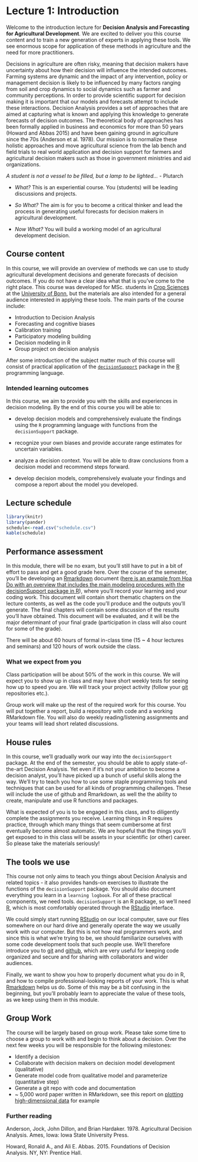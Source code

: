 # Lecture 1: Introduction {#introduction} 
<!-- use the {#introduction} syntax to create a label that can be referenced with [Introduction](#introduction) -->


Welcome to the introduction lecture for **Decision Analysis and Forecasting for Agricultural Development**. We are excited to deliver you this course content and to train a new generation of experts in applying these tools. We see enormous scope for application of these methods in agriculture and the need for more practitioners.  

Decisions in agriculture are often risky, meaning that decision makers have uncertainty about how their decision will influence the intended outcomes. Farming systems are dynamic and the impact of any intervention, policy or management decision is likely to be influenced by many factors ranging from soil and crop dynamics to social dynamics such as farmer and community perceptions. In order to provide scientific support for decision making it is important that our models and forecasts attempt to include these interactions. Decision Analysis provides a set of approaches that are aimed at capturing what is known and applying this knowledge to generate forecasts of decision outcomes. The theoretical body of approaches has been formally applied in business and economics for more than 50 years (Howard and Abbas 2015) and have been gaining ground in agriculture since the 70s (Anderson et al. 1978). Our mission is to normalize these holistic approaches and move agricultural science from the lab bench and field trials to real world application and decision support for farmers and agricultural decision makers such as those in government ministries and aid organizations.  

*A student is not a vessel to be filled, but a lamp to be lighted…* - Plutarch

-	*What?* This is an experiential course. You (students) will be leading discussions and projects. 

-	*So What?* The aim is for you to become a critical thinker and lead the process in generating useful forecasts for decision makers in agricultural development.

-	*Now What?* You will build a working model of an agricultural development decision.

## Course content

In this course, we will provide an overview of methods we can use to study agricultural development decisions and generate forecasts of decision outcomes. If you do not have a clear idea what that is you've come to the right place. This course was developed for MSc. students in [Crop Sciences](https://www.lf.uni-bonn.de/en/studying/master/npw) at the [University of Bonn](https://www.uni-bonn.de/startpage?set_language=en), but the materials are also intended for a general audience interested in applying these tools. The main parts of the course include:

- Introduction to Decision Analysis
- Forecasting and cognitive biases
- Calibration training
- Participatory modeling building
- Decision modeling in R
- Group project on decision analysis

After some introduction of the subject matter much of this course will consist of practical application of the [`decisionSupport`](https://cran.r-project.org/web/packages/decisionSupport/index.html) package in the [R](https://www.r-project.org/) programming language. 

### Intended learning outcomes

In this course, we aim to provide you with the skills and experiences in decision modeling. By the end of this course you will be able to: 

- develop decision models and comprehensively evaluate the findings using the `R` programming language with functions from the `decisionSupport` package. 

- recognize your own biases and provide accurate range estimates for uncertain variables. 

- analyze a decision context. You will be able to draw conclusions from a decision model and recommend steps forward. 

- develop decision models, comprehensively evaluate your findings and compose a report about the model you developed.

## Lecture schedule

```r
library(knitr)
library(pander)
schedule<-read.csv("schedule.csv")
kable(schedule)
```

## Performance assessment

In this module, there will be no exam, but you'll still have to put in a bit of effort to pass and get a good grade here. Over the course of the semester, you'll be developing an [Rmarkdown](https://rmarkdown.rstudio.com/) document ([here is an example from Hoa Do with an overview that includes the main modeling procedures with the decisionSupport package in R](http://inresgb-lehre.iaas.uni-bonn.de/Methodology_outline.html)), where you'll record your learning and your coding work. This document will contain short thematic chapters on the lecture contents, as well as the code you'll produce and the outputs you'll generate. The final chapters will contain some discussion of the results you'll have obtained. This document will be evaluated, and it will be the major determinant of your final grade (participation in class will also count for some of the grade).

There will be about 60 hours of formal in-class time (15 ~ 4 hour lectures and seminars) and 120 hours of work outside the class.

### What we expect from you

Class participation will be about 50% of the work in this course.	We will expect you to show up in class and may have short weekly tests for seeing how up to speed you are. We will track your project activity (follow your [git](github.com) repositories etc.). 

Group work will make up the rest of the required work for this course. You will put together a report, build a repository with code and a working RMarkdown file. You will also do weekly reading/listening assignments and your teams will lead short related discussions.

## House rules

In this course, we'll gradually work our way into the `decisionSupport` package. At the end of the semester, you should be able to apply state-of-the-art Decision Analysis. Yet even if it's not your ambition to become a  decision analyst, you'll have picked up a bunch of useful skills along the way. We'll try to teach you how to use some staple programming tools and techniques that can be used for all kinds of programming challenges. These will include the use of github and Rmarkdown, as well the the ability to create, manipulate and use R functions and packages.

What is expected of you is to be engaged in this class, and to diligently complete the assignments you receive. Learning things in R requires practice, through which many things that seem cumbersome at first eventually become almost automatic. We are hopeful that the things you'll get exposed to in this class will be assets in your scientific (or other) career. So please take the materials seriously!

## The tools we use {#tools} 
<!-- use the {#tools} syntax to create a label that can be referenced with [Tools we use](#tools) -->

This course not only aims to teach you things about Decision Analysis and related topics - it also provides hands-on exercises to illustrate the functions of the `decisionSupport` package. You should also document everything you learn in a `learning logbook`. For all of these practical components, we need tools. `decisionSupport` is an R package, so we'll need [R](https://www.r-project.org/), which is most comfortably operated through the [RStudio](https://rstudio.com/) interface.

We could simply start running [RStudio](https://rstudio.com/) on our local computer, save our files somewhere on our hard drive and generally operate the way we usually work with our computer. But this is not how real programmers work, and since this is what we're trying to be, we should familiarize ourselves with some code development tools that such people use. We'll therefore introduce you to [git](https://git-scm.com/) and [github](https://github.com/), which are very useful for keeping code organized and secure and for sharing with collaborators and wider audiences. 

Finally, we want to show you how to properly document what you do in R, and how to compile professional-looking reports of your work. This is what [Rmarkdown](https://rmarkdown.rstudio.com/) helps us do. Some of this may be a bit confusing in the beginning, but you'll probably learn to appreciate the value of these tools, as we keep using them in this module.

## Group Work

The course will be largely based on group work. Please take some time to choose a group to work with and begin to think about a decision. Over the next few weeks you will be responsible for the following milestones: 

-	Identify a decision
-	Collaborate with decision makers on decision model development (qualitative)
-	Generate model code from qualitative model and parameterize (quantitative step)
-	Generate a git repo with code and documentation
-	~ 5,000 word paper written in RMarkdown, see this report on [plotting high-dimensional data](github.com/hortibonn/Plotting-High-Dimensional-Data) for example

### Further reading

Anderson, Jock, John Dillon, and Brian Hardaker. 1978. Agricultural Decision Analysis. Ames, Iowa: Iowa State University Press.

Howard, Ronald A., and Ali E. Abbas. 2015. Foundations of Decision Analysis. NY, NY: Prentice Hall.
